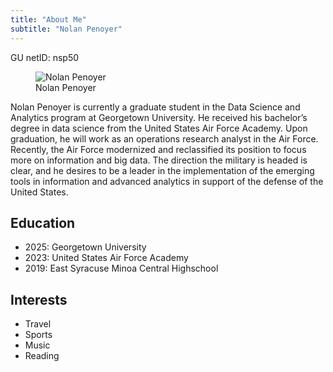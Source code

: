 ```yaml
---
title: "About Me"
subtitle: "Nolan Penoyer"
---
```

GU netID: nsp50

![Nolan Penoyer](./images/NolanPenoyer.jpg)

Nolan Penoyer is currently a graduate student in the Data Science and Analytics program at Georgetown University. He received his bachelor’s degree in data science from the United States Air Force Academy. Upon graduation, he will work as an operations research analyst in the Air Force. Recently, the Air Force modernized and reclassified its position to focus more on information and big data. The direction the military is headed is clear, and he desires to be a leader in the implementation of the emerging tools in information and advanced analytics in support of the defense of the United States.

## Education
* 2025: Georgetown University
* 2023: United States Air Force Academy
* 2019: East Syracuse Minoa Central Highschool

## Interests
* Travel
* Sports
* Music
* Reading
